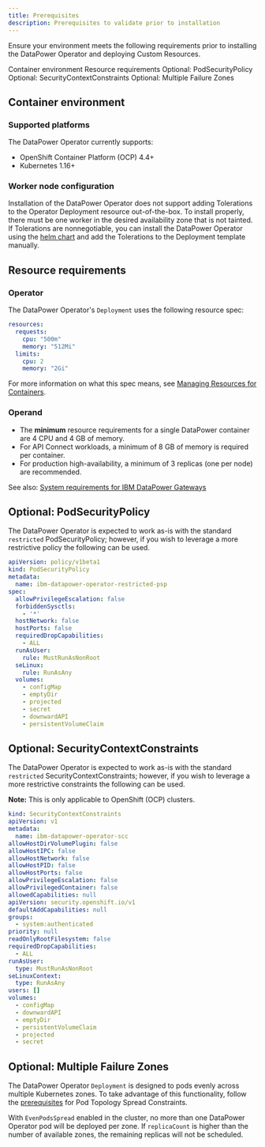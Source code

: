 ```yaml
---
title: Prerequisites
description: Prerequisites to validate prior to installation
---
```


<PageDescription>

Ensure your environment meets the following requirements prior to installing the DataPower Operator and deploying Custom Resources.

</PageDescription>

<AnchorLinks>
  <AnchorLink>Container environment</AnchorLink>
  <AnchorLink>Resource requirements</AnchorLink>
  <AnchorLink>Optional: PodSecurityPolicy</AnchorLink>
  <AnchorLink>Optional: SecurityContextConstraints</AnchorLink>
  <AnchorLink>Optional: Multiple Failure Zones</AnchorLink>
</AnchorLinks>

## Container environment

### Supported platforms

The DataPower Operator currently supports:

- OpenShift Container Platform (OCP) 4.4+
- Kubernetes 1.16+

### Worker node configuration

Installation of the DataPower Operator does not support adding Tolerations to the Operator Deployment resource out-of-the-box. To install properly, there must be one worker in the desired availability zone that is not tainted. If Tolerations are nonnegotiable, you can install the DataPower Operator using the [helm chart](https://github.com/IBM/datapower-operator-chart) and add the Tolerations to the Deployment template manually.

## Resource requirements

### Operator

The DataPower Operator's `Deployment` uses the following resource spec:

```yaml
resources:
  requests:
    cpu: "500m"
    memory: "512Mi"
  limits:
    cpu: 2
    memory: "2Gi"
```

For more information on what this spec means, see [Managing Resources for Containers](https://kubernetes.io/docs/concepts/configuration/manage-resources-containers/).

### Operand

- The **minimum** resource requirements for a single DataPower container are 4 CPU and 4 GB of memory.
- For API Connect workloads, a minimum of 8 GB of memory is required per container.
- For production high-availability, a minimum of 3 replicas (one per node) are recommended.

See also: [System requirements for IBM DataPower Gateways](https://www.ibm.com/support/pages/node/613133)

## Optional: PodSecurityPolicy

The DataPower Operator is expected to work as-is with the standard `restricted` PodSecurityPolicy; however, if you wish to leverage a more restrictive policy the following can be used.

```yaml
apiVersion: policy/v1beta1
kind: PodSecurityPolicy
metadata:
  name: ibm-datapower-operator-restricted-psp
spec:
  allowPrivilegeEscalation: false
  forbiddenSysctls:
    - '*'
  hostNetwork: false
  hostPorts: false
  requiredDropCapabilities:
    - ALL
  runAsUser:
    rule: MustRunAsNonRoot
  seLinux:
    rule: RunAsAny
  volumes:
    - configMap
    - emptyDir
    - projected
    - secret
    - downwardAPI
    - persistentVolumeClaim
```

## Optional: SecurityContextConstraints

The DataPower Operator is expected to work as-is with the standard `restricted` SecurityContextConstraints; however, if you wish to leverage a more restrictive constraints the following can be used.

<InlineNotification>

**Note:** This is only applicable to OpenShift (OCP) clusters.

</InlineNotification>

```yaml
kind: SecurityContextConstraints
apiVersion: v1
metadata:
  name: ibm-datapower-operator-scc
allowHostDirVolumePlugin: false
allowHostIPC: false
allowHostNetwork: false
allowHostPID: false
allowHostPorts: false
allowPrivilegeEscalation: false
allowPrivilegedContainer: false
allowedCapabilities: null
apiVersion: security.openshift.io/v1
defaultAddCapabilities: null
groups:
  - system:authenticated
priority: null
readOnlyRootFilesystem: false
requiredDropCapabilities:
  - ALL
runAsUser:
  type: MustRunAsNonRoot
seLinuxContext:
  type: RunAsAny
users: []
volumes:
  - configMap
  - downwardAPI
  - emptyDir
  - persistentVolumeClaim
  - projected
  - secret
```

## Optional: Multiple Failure Zones

The DataPower Operator `Deployment` is designed to pods evenly across multiple Kubernetes zones. To take advantage of this functionality, follow the [prerequisites](https://kubernetes.io/docs/concepts/workloads/pods/pod-topology-spread-constraints/#prerequisites) for Pod Topology Spread Constraints.

With `EvenPodsSpread` enabled in the cluster, no more than one DataPower Operator pod will be deployed per zone. If `replicaCount` is higher than the number of available zones, the remaining replicas will not be scheduled.
